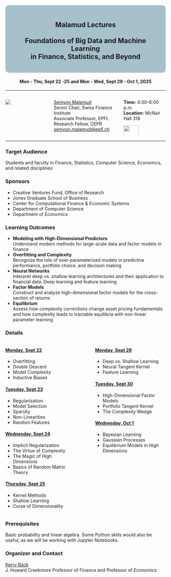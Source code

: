 ::: {style="text-align: center; background-color: #a7c1cb; padding: 20px; border-radius: 10px;"}

## Malamud Lectures<br><br>Foundations of Big Data and Machine Learning <br>in Finance, Statistics, and Beyond
:::

::: {style="text-align: center;"}

#### Mon - Thu, Sept 22 -25 and Mon - Wed, Sept 29 - Oct 1, 2025

:::

---

:::: {.columns}
::: {.column width="20%"} 
![](photo.jpg)
:::
::: {.column width="5%"}
:::
::: {.column width="45%"} 
[Semyon Malamud](https://www.epfl.ch/labs/sfi-sm/)<br>
Senior Chair, Swiss Finance Institute <br>
Associate Professor, EPFL<br>
Research Fellow, CEPR<br>
[semyon.malamud@epfl.ch](mailto:semyon.malamud@epfl.ch)
:::
::: {.column width="30%"}
**Time:** 4:00-6:00 p.m.  
**Location:** McNair Hall 318  

![](RiceUniversity.png){width="60%"}
:::
::::

---

### Target Audience

Students and faculty in Finance, Statistics, Computer Science, Economics, and related disciplines 

### Sponsors

- Creative Ventures Fund, Office of Research
- Jones Graduate School of Business
- Center for Computational Finance & Economic Systems
- Department of Computer Science
- Department of Economics

### Learning Outcomes

- **Modeling with High-Dimensional Predictors**<br>Understand modern methods for large-scale data and factor models in finance
- **Overfitting and Complexity**<br>Recognize the role of over-parameterized models in predictive performance, portfolio choice, and decision making
- **Neural Networks**<br>Interpret deep vs. shallow learning architectures and their application to financial data. Deep learning and feature learning
- **Factor Models**<br>Construct and analyze high-dimensional factor models for the cross-section of returns
- **Equilibrium**<br>Assess how complexity corrections change asset pricing fundamentals and how complexity leads to tractable equilibria with non-linear parameter learning

### Details

:::: {.columns}
::: {.column width="48%"}
#### [Monday, Sept 22](lecture1.qmd)
- Overfitting
- Double Descent
- Model Complexity
- Inductive Biases

#### [Tuesday, Sept 23](lecture2.qmd)
- Regularization
- Model Selection
- Sparsity
- Non-Linearities
- Random Features

#### [Wednesday, Sept 24](lecture3.qmd)
- Implicit Regularization
- The Virtue of Complexity
- The Magic of High Dimensions
- Basics of Random Matrix Theory

#### [Thursday, Sept 25](lecture4.qmd)
- Kernel Methods
- Shallow Learning
- Curse of Dimensionality
:::

::: {.column width="4%"}
:::

::: {.column width="48%"}
#### [Monday, Sept 29](lecture5.qmd)
- Deep vs. Shallow Learning
- Neural Tangent Kernel
- Feature Learning

#### [Tuesday, Sept 30](lecture6.qmd)
- High-Dimensional Factor Models
- Portfolio Tangent Kernel
- The Complexity Wedge

#### [Wednesday, Oct 1](lecture7.qmd)
- Bayesian Learning
- Gaussian Processes
- Equilibrium Models in High Dimensions
:::
::::

### Prerequisites

Basic probability and linear algebra. Some Python skills would also be useful, as we will be working with Jupyter Notebooks.

### Organizer and Contact

[Kerry Back](mailto:kerry.e.back@rice.edu)<br>
J. Howard Creekmore Professor of Finance and Professor of Economics



